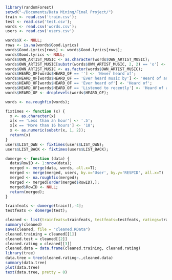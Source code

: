 ```r
library(randomForest)
setwd("~/Documents/Data Mining/Final Project/")
train <- read.csv('train.csv');
test <- read.csv('test.csv');
words <- read.csv('words.csv');
users <- read.csv('users.csv')

words$X <- NULL;
rows <- is.na(words$Good.Lyrics)
words$Good.Lyrics[rows] <- words$Good.lyrics[rows];
words$Good.lyrics <- NULL;
words$OWN_ARTIST_MUSIC <- as.character(words$OWN_ARTIST_MUSIC);
words$OWN_ARTIST_MUSIC[substr(words$OWN_ARTIST_MUSIC, 2, 2) == 'o'] <- 'DK';
words$OWN_ARTIST_MUSIC <- as.factor(words$OWN_ARTIST_MUSIC);
words$HEARD_OF[words$HEARD_OF == ''] <- 'Never heard of';
words$HEARD_OF[words$HEARD_OF == 'Ever heard music by'] <- 'Heard of and listened to music EVER';
words$HEARD_OF[words$HEARD_OF == 'Ever heard of'] <- 'Heard of';
words$HEARD_OF[words$HEARD_OF == 'Listened to recently'] <- 'Heard of and listened to music RECENTLY';
words$HEARD_OF <- droplevels(words$HEARD_OF);

words <- na.roughfix(words);

fixtimes <- function (x) {
  x <- as.character(x)
  x[x == 'Less than an hour'] <- '.5';
  x[x == 'More than 16 hours'] <- '18';
  x <- as.numeric(substr(x, 1, 2));
  return(x)
}
users$LIST_OWN <- fixtimes(users$LIST_OWN);
users$LIST_BACK <- fixtimes(users$LIST_BACK);

domerge <- function (data) {
  data$RowID <- 1:nrow(data);
  merged <- merge(data, words, all.x=T);
  merged <- merge(merged, users, by.x='User', by.y='RESPID', all.x=T)
  merged <- na.roughfix(merged);
  merged <- merged[order(merged$RowID),];
  merged$RowID <- NULL;
  return(merged);
}

trainfeats <- domerge(train)[,-4];
testfeats <- domerge(test);

cleaned <- list(trainfeats=trainfeats, testfeats=testfeats, ratings=train$Rating)
summary(cleaned)
save(cleaned, file = "cleaned.RData")
cleaned.training = cleaned[[1]]
cleaned.test = cleaned[[2]]
cleaned.rating = cleaned[[3]]
cleaned.data = data.frame(cleaned.training, cleaned.rating)
library(tree)
data.tree = tree(cleaned.rating~.,cleaned.data)
summary(data.tree)
plot(data.tree)
text(data.tree, pretty = 0)
```



